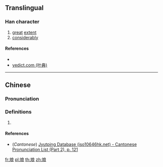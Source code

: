 ==Translingual==

===Han character===
{{Han char|rn=67|rad=文|as=07|sn=11|four=|canj=YKIAV|ids=⿰文良}}

# [[great]] [[extent]]
# [[considerably]]

====References====
* {{Han ref|kx=0477.091|hdz=32170.131|uh=658F|ud=25999}}
* [http://yedict.com/htm/65/658F.htm yedict.com (叶典)]

----

==Chinese==
{{zh-forms}}

===Pronunciation===
{{zh-pron
|m=láng
|c=loeng4
|mc=
|oc=
|ma=
|cat=
}}

===Definitions===
# {{rfdef|lang=zh}}

====References====
* (''Cantonese'') [http://www.iso10646hk.net/jp/document/download.jsp Jyutping Database (iso10646hk.net) - Cantonese Pronunciation List (Part 2), p. 121]

[[fr:斏]]
[[pl:斏]]
[[th:斏]]
[[zh:斏]]